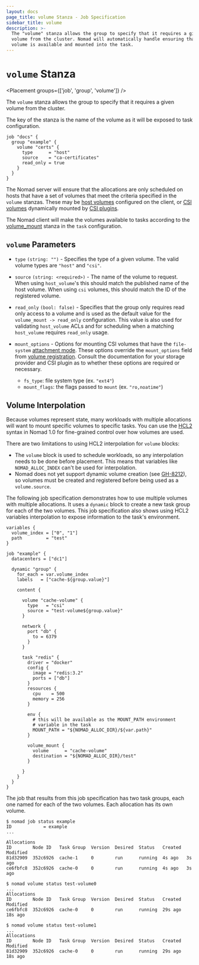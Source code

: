 ```yaml
---
layout: docs
page_title: volume Stanza - Job Specification
sidebar_title: volume
description: >-
  The "volume" stanza allows the group to specify that it requires a given
  volume from the cluster. Nomad will automatically handle ensuring that the
  volume is available and mounted into the task.
---
```


# `volume` Stanza

<Placement groups={['job', 'group', 'volume']} />

The `volume` stanza allows the group to specify that it requires a
given volume from the cluster.

The key of the stanza is the name of the volume as it will be exposed
to task configuration.

```hcl
job "docs" {
  group "example" {
    volume "certs" {
      type      = "host"
      source    = "ca-certificates"
      read_only = true
    }
  }
}
```

The Nomad server will ensure that the allocations are only scheduled
on hosts that have a set of volumes that meet the criteria specified
in the `volume` stanzas. These may be [host volumes][host_volume]
configured on the client, or [CSI volumes][csi_volume] dynamically
mounted by [CSI plugins][csi_plugin].

The Nomad client will make the volumes available to tasks according to
the [volume_mount][volume_mount] stanza in the `task` configuration.

## `volume` Parameters

- `type` `(string: "")` - Specifies the type of a given volume. The
  valid volume types are `"host"` and `"csi"`.

- `source` `(string: <required>)` - The name of the volume to
  request. When using `host_volume`'s this should match the published
  name of the host volume. When using `csi` volumes, this should match
  the ID of the registered volume.

- `read_only` `(bool: false)` - Specifies that the group only requires
  read only access to a volume and is used as the default value for
  the `volume_mount -> read_only` configuration. This value is also
  used for validating `host_volume` ACLs and for scheduling when a
  matching `host_volume` requires `read_only` usage.

- `mount_options` - Options for mounting CSI volumes that have the
  `file-system` [attachment mode]. These options override the `mount_options`
  field from [volume registration]. Consult the documentation for your storage
  provider and CSI plugin as to whether these options are required or
  necessary.

  - `fs_type`: file system type (ex. `"ext4"`)
  - `mount_flags`: the flags passed to `mount` (ex. `"ro,noatime"`)

## Volume Interpolation

Because volumes represent state, many workloads with multiple allocations will
want to mount specific volumes to specific tasks. You can use the [HCL2]
syntax in Nomad 1.0 for fine-grained control over how volumes are used.

There are two limitations to using HCL2 interpolation for `volume` blocks:
* The `volume` block is used to schedule workloads, so any interpolation needs
  to be done before placement. This means that variables like
  `NOMAD_ALLOC_INDEX` can't be used for interpolation.
* Nomad does not yet support dynamic volume creation (see [GH-8212]), so volumes
  must be created and registered before being used as a `volume.source`.

The following job specification demonstrates how to use multiple volumes with
multiple allocations. It uses a `dynamic` block to create a new task group for
each of the two volumes. This job specification also shows using HCL2
variables interpolation to expose information to the task's environment.

```hcl
variables {
  volume_index = ["0", "1"]
  path         = "test"
}

job "example" {
  datacenters = ["dc1"]

  dynamic "group" {
    for_each = var.volume_index
    labels   = ["cache-${group.value}"]

    content {

      volume "cache-volume" {
        type   = "csi"
        source = "test-volume${group.value}"
      }

      network {
        port "db" {
          to = 6379
        }
      }

      task "redis" {
        driver = "docker"
        config {
          image = "redis:3.2"
          ports = ["db"]
        }
        resources {
          cpu    = 500
          memory = 256
        }

        env {
          # this will be available as the MOUNT_PATH environment
          # variable in the task
          MOUNT_PATH = "${NOMAD_ALLOC_DIR}/${var.path}"
        }

        volume_mount {
          volume      = "cache-volume"
          destination = "${NOMAD_ALLOC_DIR}/test"
        }

      }
    }
  }
}
```

The job that results from this job specification has two task groups, each one
named for each of the two volumes. Each allocation has its own volume.

```shell-session
$ nomad job status example
ID            = example
...

Allocations
ID        Node ID   Task Group  Version  Desired  Status   Created  Modified
81d32909  352c6926  cache-1     0        run      running  4s ago   3s ago
ce6fbfc8  352c6926  cache-0     0        run      running  4s ago   3s ago

$ nomad volume status test-volume0
...
Allocations
ID        Node ID   Task Group  Version  Desired  Status   Created  Modified
ce6fbfc8  352c6926  cache-0     0        run      running  29s ago  18s ago

$ nomad volume status test-volume1
...
Allocations
ID        Node ID   Task Group  Version  Desired  Status   Created  Modified
81d32909  352c6926  cache-0     0        run      running  29s ago  18s ago
```


[volume_mount]: /docs/job-specification/volume_mount 'Nomad volume_mount Job Specification'
[host_volume]: /docs/configuration/client#host_volume-stanza
[csi_volume]: /docs/commands/volume/register
[csi_plugin]: /docs/job-specification/csi_plugin
[csi_volume]: /docs/commands/volume/register
[attachment mode]: /docs/commands/volume/register#attachment_mode
[volume registration]: /docs/commands/volume/register#mount_options
[HCL2]: /docs/job-specification/hcl2
[GH-8212]: https://github.com/hashicorp/nomad/issues/8212
